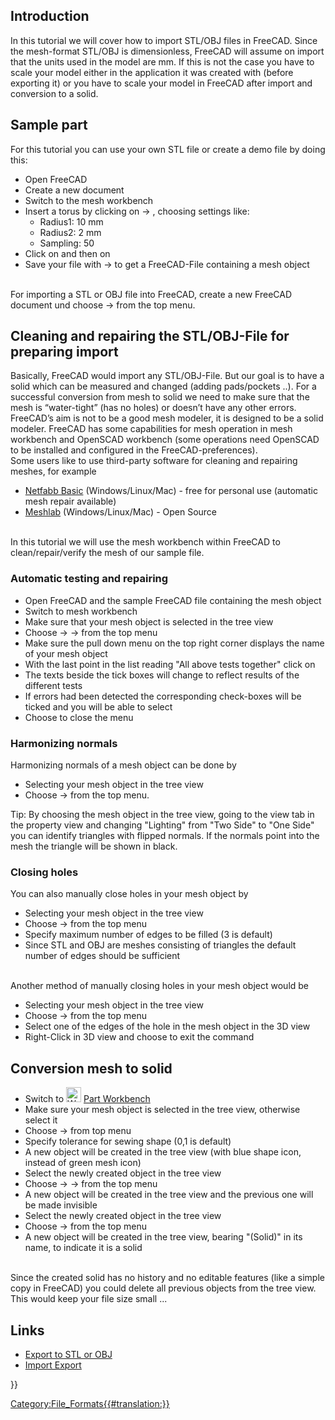 <languages/>
{{TutorialInfo/ru
|Topic= Import from STL or OBJ
|Level= Beginner
|Time= 30 minutes
|Author=r-frank
|FCVersion=0.16.6703
|Files=
}}

== Introduction == 

In this tutorial we will cover how to import STL/OBJ files in FreeCAD. Since the mesh-format STL/OBJ is dimensionless, FreeCAD will assume on import that the units used in the model are mm.
If this is not the case you have to scale your model either in the application it was created with (before exporting it) or you have to scale your model in FreeCAD after import and conversion to a solid.

== Sample part ==
For this tutorial you can use your own STL file or create a demo file by doing this:
*Open FreeCAD
*Create a new document
*Switch to the mesh workbench
*Insert a torus by clicking on {{KEY|Meshes}}  →  {{KEY|[[Image:Mesh_BuildRegularSolid.svg|32px]] Regular solid...}}, choosing settings like:
**Radius1: 10 mm
**Radius2: 2 mm
**Sampling: 50
*Click on {{KEY|Create}} and then on {{KEY|Close}}
*Save your file with {{KEY|File}}  → {{KEY|Save}} to get a FreeCAD-File containing a mesh object
<br />
For importing a  STL or OBJ file into FreeCAD, create a new FreeCAD document und choose {{KEY|File}}  → {{KEY|Import}} from the top menu.

== Cleaning and repairing the STL/OBJ-File for preparing import ==
Basically, FreeCAD would import any STL/OBJ-File. But our goal is to have a solid which can be measured and changed (adding pads/pockets ..). For a successful conversion from mesh to solid we need to make sure that the mesh is “water-tight” (has no holes) or doesn’t have any other errors.
<br />
FreeCAD’s aim is not to be a good mesh modeler, it is designed to be a solid modeler. FreeCAD has some capabilities for mesh operation in mesh workbench and OpenSCAD workbench (some operations need OpenSCAD to be installed and configured in the FreeCAD-preferences).
<br />
Some users like to use third-party software for cleaning and repairing meshes, for example
*[http://www.netfabb.com/downloadcenter.php?basic=1 Netfabb Basic] (Windows/Linux/Mac) - free for personal use (automatic mesh repair available)
*[http://meshlab.sourceforge.net/ Meshlab] (Windows/Linux/Mac) - Open Source
<br />
In this tutorial we will use the mesh workbench within FreeCAD to clean/repair/verify the mesh of our sample file.

===Automatic testing and repairing===
*Open FreeCAD and the sample FreeCAD file containing the mesh object
*Switch to mesh workbench
*Make sure that your mesh object is selected in the tree view
*Choose {{KEY|Meshes}} → {{KEY|Analyze}} → {{KEY|Evaluate & Repair mesh...}} from the top menu
*Make sure the pull down menu on the top right corner displays the name of your mesh object
*With the last point in the list reading "All above tests together" click on {{KEY|Analyze}}
*The texts beside the tick boxes will change to reflect results of the different tests
*If errors had been detected the corresponding check-boxes will be ticked and you will be able to select {{KEY|Repair}}
*Choose {{KEY|Close}} to close the menu

===Harmonizing normals===
Harmonizing normals of a mesh object can be done by
*Selecting your mesh object in the tree view
*Choose {{KEY|Meshes}}  →  {{KEY|[[Image:Mesh_HarmonizeNormals.svg|32px]] Harmonize normals}} from the top menu.
Tip: By choosing the mesh object in the tree view, going to the view tab in the property view and changing "Lighting" from "Two Side" to "One Side" you can identify triangles with flipped normals.
If the normals point into the mesh the triangle will be shown in black.

===Closing holes===
You can also manually close holes in your mesh object by
*Selecting your mesh object in the tree view
*Choose {{KEY|Meshes}}  →  {{KEY|Fill holes...}} from the top menu
*Specify maximum number of edges to be filled (3 is default)
*Since STL and OBJ are meshes consisting of triangles the default number of edges should be sufficient
<br />
Another method of manually closing holes in your mesh object would be
*Selecting your mesh object in the tree view
*Choose {{KEY|Meshes}}  →  {{KEY|[[Image:Mesh_FillInteractiveHole.svg|32px]] Close hole}} from the top menu
*Select one of the edges of the hole in the mesh object in the 3D view
*Right-Click in 3D view and choose {{KEY|Leave hole-filling mode}} to exit the command

== Conversion mesh to solid ==
*Switch to [[Image:Workbench_Part.svg|24px]] [[Part_Workbench|Part Workbench]]
*Make sure your mesh object is selected in the tree view, otherwise select it
*Choose {{KEY|Part}}  →  {{KEY|[[Image:Part_ShapeFromMesh.svg|32px]] Create shape from mesh ...}} from top menu
*Specify tolerance for sewing shape (0,1 is default)
*A new object will be created in the tree view (with blue shape icon, instead of green mesh icon)
*Select the newly created object in the tree view
*Choose {{KEY|Part}}  →  {{KEY|Create a copy}}  →  {{KEY|[[Image:Part_RefineShape.svg|32px]] Refine shape}} from the top menu
*A new object will be created in the tree view and the previous one will be made invisible
*Select the newly created object in the tree view
*Choose {{KEY|Part}}  →  {{KEY|Convert to solid}} from the top menu
*A new object will be created in the tree view, bearing "(Solid)" in its name, to indicate it is a solid
<br />
Since the created solid has no history and no editable features (like a simple copy in FreeCAD) you could delete all previous objects from the tree view. This would keep your file size small ...

==Links== 

* [[Export_to_STL_or_OBJ|Export to STL or OBJ]]
* [[Import_Export|Import Export]]

{{Userdocnavi{{#translation:}}}}
[[Category:File_Formats{{#translation:}}]]
{{clear}}
